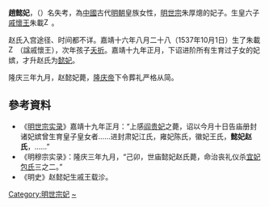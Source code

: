 '''趙懿妃'''，（{{bd|?||1569年|}}）名失考，為[[中國|中國]]古代[[明朝|明朝]]皇族女性，[[明世宗|明世宗]]朱厚熜的妃子。生皇六子[[戚懷王|戚懷王]]朱載[[File:Zh_戞斗土.svg|15px]]。

赵氏入宫途径、时间都不详。嘉靖十六年八月二十八（1537年10月1日）生了朱載[[File:Zh_戞斗土.svg|15px]]（諡戚懷王），次年孩子[[夭折|夭折]]。嘉靖十九年正月，下诏进阶所有生育过子女的妃嫔，才升赵氏为[[懿妃|懿妃]]。

隆庆三年九月，赵懿妃薨，[[隆庆帝|隆庆帝]]下令葬礼严格从简。

== 參考資料 ==
* 《[[明实录|明世宗实录]]》嘉靖十九年正月：“上感[[阎贵妃_(明世宗)|阎贵妃]]之薨，诏以今月十日告庙册封诸妃嫔曾生育皇子皇女者……进封肃妃江氏，雍妃陈氏，徽妃王氏，'''懿妃赵氏'''，……”
*《明穆宗实录》：隆庆三年九月，“己卯，世庙懿妃赵氏薨，命治丧礼仪杀[[包宜妃|宜妃包氏]]三之二。”
* 《明史》赵懿妃生戚王载沴。

[[Category:明世宗妃|Category:明世宗妃]]
[[Category:赵姓|~]]